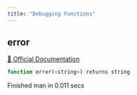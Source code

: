 ```yaml
---
title: "Debugging Functions"
---
```


## error
[🔗 Official Documentation](https://cloud.google.com/bigquery/docs/reference/standard-sql/debugging_functions#error)

```sql
function error(<string>) returns string
```


   Finished man in 0.011 secs


